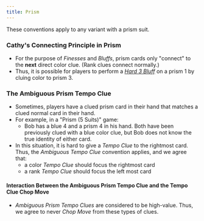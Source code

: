 ```yaml
---
title: Prism
---
```


These conventions apply to any variant with a prism suit.

### Cathy's Connecting Principle in Prism

- For the purpose of _Finesses_ and _Bluffs_, prism cards only "connect" to the **next** direct color clue. (Rank clues connect normally.)
- Thus, it is possible for players to perform a [_Hard 3 Bluff_](level-13.mdx#the-hard-3-bluff) on a prism 1 by cluing color to prism 3.

### The Ambiguous Prism Tempo Clue

- Sometimes, players have a clued prism card in their hand that matches a clued normal card in their hand.
- For example, in a "Prism (5 Suits)" game:
  - Bob has a blue 4 and a prism 4 in his hand. Both have been previously clued with a blue color clue, but Bob does not know the true identity of either card.
- In this situation, it is hard to give a _Tempo Clue_ to the rightmost card. Thus, the _Ambiguous Tempo Clue_ convention applies, and we agree that:
  - a color _Tempo Clue_ should focus the rightmost card
  - a rank _Tempo Clue_ should focus the left most card

#### Interaction Between the Ambiguous Prism Tempo Clue and the Tempo Clue Chop Move

- _Ambiguous Prism Tempo Clues_ are considered to be high-value. Thus, we agree to never _Chop Move_ from these types of clues.
